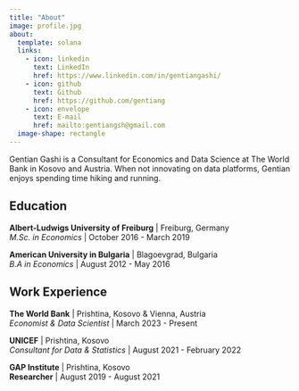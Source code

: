 ```yaml
---
title: "About"
image: profile.jpg
about:
  template: solana
  links:
    - icon: linkedin
      text: LinkedIn
      href: https://www.linkedin.com/in/gentiangashi/
    - icon: github
      text: Github
      href: https://github.com/gentiang
    - icon: envelope
      text: E-mail
      href: mailto:gentiangsh@gmail.com
  image-shape: rectangle
---
```


Gentian Gashi is a Consultant for Economics and Data Science at The World Bank in Kosovo and Austria. When not innovating on data platforms, Gentian enjoys spending time hiking and running.

## Education

**Albert-Ludwigs University of Freiburg** | Freiburg, Germany<br>
*M.Sc. in Economics* | October 2016 - March 2019

**American University in Bulgaria** | Blagoevgrad, Bulgaria<br>
*B.A in Economics* | August 2012 - May 2016

## Work Experience

**The World Bank** | Prishtina, Kosovo & Vienna, Austria<br>
*Economist & Data Scientist* | March 2023 - Present

**UNICEF** | Prishtina, Kosovo<br>
*Consultant for Data & Statistics* | August 2021 - February 2022

**GAP Institute** | Prishtina, Kosovo<br>
**Researcher** | August 2019 - August 2021
